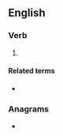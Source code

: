 ==English==

===Verb===
{{en-verb|mechanis}}

# {{standard spelling of|from=non-Oxford British spelling|mechanize|lang=en}}

====Related terms====
* {{l|en|mechanisation}}

===Anagrams===
* {{anagrams|en|a=aceehimns|Manichees|achimenes|chimeneas}}